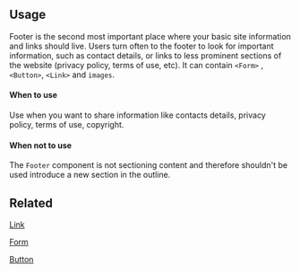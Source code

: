 
## Usage

Footer is the second most important place where your basic site information and links should live. Users turn often to the footer to look for important information, such as contact details, or links to less prominent sections of the website (privacy policy, terms of use, etc).
It can contain `<Form>` , `<Button>`, `<Link>` and `images`.

#### When to use

Use when you want to share information like contacts details, privacy policy, terms of use, copyright.

#### When not to use

The `Footer` component is not sectioning content and therefore shouldn't be used introduce a new section in the outline.

## Related

[Link](?path=/docs/components-link--regular)

[Form](?path=/docs/components-form--regular)

[Button](?path=/docs/components-button--regular)

<!--
```js
import { Footer } from 'cdema_uikit';
```

```js
<Footer
  className="some-class" //optional
  logo="url/to/mobile/logo"
  logoExtended="url/to/desktop/logo"
  metaContent="Some Content"
  mobilePageWidth="full" //optional
  pageWidth="md">
   <div className="wfp--footer__info">
    <div className="wfp--footer__info__item">
      <p className="wfp--footer__label">A label</p>
      <ul className="wfp--footer__list">
        <li>
          <Link href="http://www.wfp.org">First Link</Link>
        </li>
        <li>
          <Link href="http://www.wfp.org">Second Link</Link>
        </li>
      </ul>
    </div>
    <div className="wfp--footer__info__item">
      <p className="wfp--footer__label">Another label</p>
      <ul className="wfp--footer__list">
        <li>
          <Link href="http://www.wfp.org">First Link</Link>
        </li>
        <li>
          <Link href="http://www.wfp.org">Second Link</Link>
        </li>
      </ul>
    </div>
  </div>
</Footer>
```

| Setting         | Default                                       | Options               | Role                                                                                                  |
| --------------- | --------------------------------------------- | --------------------- | ----------------------------------------------------------------------------------------------------- |
| children        | `undefined`                                   | `string`              | The value which should be displayed                                                                   |
| options         | `undefined`                                   | `xs` `sm` `md` `lg`   | Set the maximum width of the Wrapper content `xs`: `500px` `sm`: `700px` `md`:`1000px` `lg`: `1200px` |
| mobilePageWidth | `undefined`                                   | `full` `sm` `md` `lg` | Width on mobile devices `full`: `100%`                                                                |
| className       | `undefined`                                   | `string`              | Set Footer className                                                                                  |
| Logo            | `Vertical black english Logo from @wfp/icons` | `string`              | Footer Logo on Mobile Devices, if not set the default logo from `@wfp/icons` be used.                 |
| Logo            | `Extended black english from @wfp/icons`      | `string`              | Footer on Desktop Devices, if not set the default logo from `@wfp/icons` be used.                     |
| metaContent     | `undefined`                                   | `string` `component`  | Footer meta text                                                                                      |
-->
